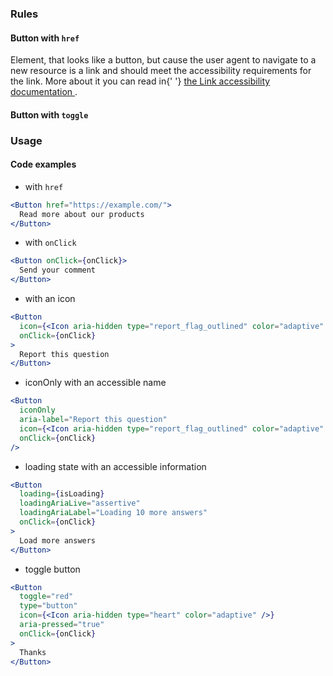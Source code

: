 
### Rules

<AccessibilityList rules={rules} />

#### Button with `href`

<AccessibilityList rules={hrefRules} />

<InfoBox>
  Element, that looks like a button, but cause the user agent to navigate to a
  new resource is a link and should meet the accessibility requirements for the
  link. More about it you can read in{' '}
  <a href="/docs/components-link--default-story#accessibility">
    the Link accessibility documentation
  </a>
  .
</InfoBox>

#### Button with `toggle`

<AccessibilityList rules={toggleRules} />

### Usage

#### Code examples

- with `href`

<!-- prettier-ignore -->
```jsx
<Button href="https://example.com/">
  Read more about our products
</Button>
```

- with `onClick`

<!-- prettier-ignore -->
```jsx
<Button onClick={onClick}>
  Send your comment
</Button>
```

- with an icon

```jsx
<Button
  icon={<Icon aria-hidden type="report_flag_outlined" color="adaptive" />}
  onClick={onClick}
>
  Report this question
</Button>
```

- iconOnly with an accessible name

```jsx
<Button
  iconOnly
  aria-label="Report this question"
  icon={<Icon aria-hidden type="report_flag_outlined" color="adaptive" />}
  onClick={onClick}
/>
```

- loading state with an accessible information

```jsx
<Button
  loading={isLoading}
  loadingAriaLive="assertive"
  loadingAriaLabel="Loading 10 more answers"
  onClick={onClick}
>
  Load more answers
</Button>
```

- toggle button

```jsx
<Button
  toggle="red"
  type="button"
  icon={<Icon aria-hidden type="heart" color="adaptive" />}
  aria-pressed="true"
  onClick={onClick}
>
  Thanks
</Button>
```
